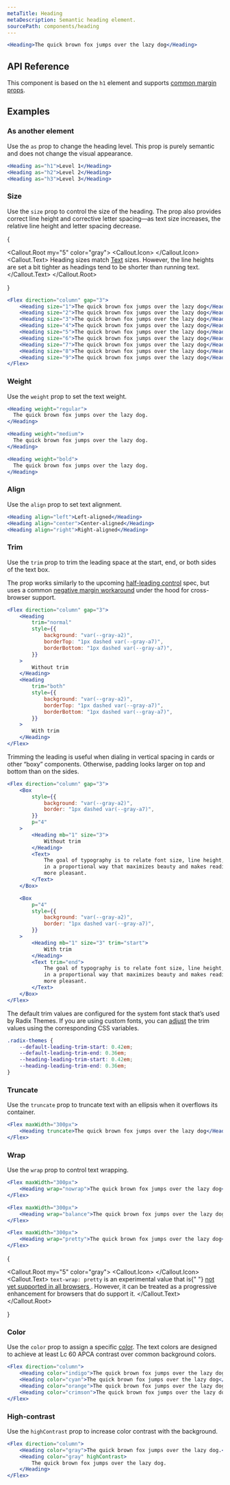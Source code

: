 ```yaml
---
metaTitle: Heading
metaDescription: Semantic heading element.
sourcePath: components/heading
---
```


```jsx live=true
<Heading>The quick brown fox jumps over the lazy dog</Heading>
```

## API Reference

This component is based on the `h1` element and supports [common margin props](/research/docs/overview/layout#margin-props).

<ThemesPropsTable defs="headingPropDefs" />

## Examples

### As another element

Use the `as` prop to change the heading level. This prop is purely semantic and does not change the visual appearance.

```jsx live=true
<Heading as="h1">Level 1</Heading>
<Heading as="h2">Level 2</Heading>
<Heading as="h3">Level 3</Heading>
```

### Size

Use the `size` prop to control the size of the heading. The prop also provides correct line height and corrective letter spacing—as text size increases, the relative line height and letter spacing decrease.

{

<Callout.Root my="5" color="gray">
	<Callout.Icon>
		<InfoCircledIcon />
	</Callout.Icon>
	<Callout.Text>
		Heading sizes match <a href="/themes/components/text">Text</a> sizes.
		However, the line heights are set a bit tighter as headings tend to be
		shorter than running text.
	</Callout.Text>
</Callout.Root>

}

```jsx live=true scroll=true
<Flex direction="column" gap="3">
	<Heading size="1">The quick brown fox jumps over the lazy dog</Heading>
	<Heading size="2">The quick brown fox jumps over the lazy dog</Heading>
	<Heading size="3">The quick brown fox jumps over the lazy dog</Heading>
	<Heading size="4">The quick brown fox jumps over the lazy dog</Heading>
	<Heading size="5">The quick brown fox jumps over the lazy dog</Heading>
	<Heading size="6">The quick brown fox jumps over the lazy dog</Heading>
	<Heading size="7">The quick brown fox jumps over the lazy dog</Heading>
	<Heading size="8">The quick brown fox jumps over the lazy dog</Heading>
	<Heading size="9">The quick brown fox jumps over the lazy dog</Heading>
</Flex>
```

### Weight

Use the `weight` prop to set the text weight.

```jsx live=true scroll=true
<Heading weight="regular">
  The quick brown fox jumps over the lazy dog.
</Heading>

<Heading weight="medium">
  The quick brown fox jumps over the lazy dog.
</Heading>

<Heading weight="bold">
  The quick brown fox jumps over the lazy dog.
</Heading>
```

### Align

Use the `align` prop to set text alignment.

```jsx live=true
<Heading align="left">Left-aligned</Heading>
<Heading align="center">Center-aligned</Heading>
<Heading align="right">Right-aligned</Heading>
```

### Trim

Use the `trim` prop to trim the leading space at the start, end, or both sides of the text box.

The prop works similarly to the upcoming [half-leading control](https://www.w3.org/TR/css-inline-3/#leading-trim) spec, but uses a common [negative margin workaround](https://seek-oss.github.io/capsize/) under the hood for cross-browser support.

```jsx live=true
<Flex direction="column" gap="3">
	<Heading
		trim="normal"
		style={{
			background: "var(--gray-a2)",
			borderTop: "1px dashed var(--gray-a7)",
			borderBottom: "1px dashed var(--gray-a7)",
		}}
	>
		Without trim
	</Heading>
	<Heading
		trim="both"
		style={{
			background: "var(--gray-a2)",
			borderTop: "1px dashed var(--gray-a7)",
			borderBottom: "1px dashed var(--gray-a7)",
		}}
	>
		With trim
	</Heading>
</Flex>
```

Trimming the leading is useful when dialing in vertical spacing in cards or other “boxy” components. Otherwise, padding looks larger on top and bottom than on the sides.

```jsx live=true
<Flex direction="column" gap="3">
	<Box
		style={{
			background: "var(--gray-a2)",
			border: "1px dashed var(--gray-a7)",
		}}
		p="4"
	>
		<Heading mb="1" size="3">
			Without trim
		</Heading>
		<Text>
			The goal of typography is to relate font size, line height, and line width
			in a proportional way that maximizes beauty and makes reading easier and
			more pleasant.
		</Text>
	</Box>

	<Box
		p="4"
		style={{
			background: "var(--gray-a2)",
			border: "1px dashed var(--gray-a7)",
		}}
	>
		<Heading mb="1" size="3" trim="start">
			With trim
		</Heading>
		<Text trim="end">
			The goal of typography is to relate font size, line height, and line width
			in a proportional way that maximizes beauty and makes reading easier and
			more pleasant.
		</Text>
	</Box>
</Flex>
```

The default trim values are configured for the system font stack that’s used by Radix Themes. If you are using custom fonts, you can [adjust](/research/docs/theme/typography#customization) the trim values using the corresponding CSS variables.

```css
.radix-themes {
	--default-leading-trim-start: 0.42em;
	--default-leading-trim-end: 0.36em;
	--heading-leading-trim-start: 0.42em;
	--heading-leading-trim-end: 0.36em;
}
```

### Truncate

Use the `truncate` prop to truncate text with an ellipsis when it overflows its container.

```jsx live=true line=2
<Flex maxWidth="300px">
	<Heading truncate>The quick brown fox jumps over the lazy dog</Heading>
</Flex>
```

### Wrap

Use the `wrap` prop to control text wrapping.

```jsx live=true line=2
<Flex maxWidth="300px">
	<Heading wrap="nowrap">The quick brown fox jumps over the lazy dog</Heading>
</Flex>
```

```jsx live=true line=2
<Flex maxWidth="300px">
	<Heading wrap="balance">The quick brown fox jumps over the lazy dog</Heading>
</Flex>
```

```jsx live=true line=2
<Flex maxWidth="300px">
	<Heading wrap="pretty">The quick brown fox jumps over the lazy dog</Heading>
</Flex>
```

{

<Callout.Root my="5" color="gray">
	<Callout.Icon>
		<InfoCircledIcon />
	</Callout.Icon>
	<Callout.Text>
		<Code>text-wrap: pretty</Code> is an experimental value that is{" "}
		<a href="https://developer.mozilla.org/en-US/docs/Web/CSS/text-wrap#browser_compatibility">
			not yet supported in all browsers
		</a>
		. However, it can be treated as a progressive enhancement for browsers that
		do support it.
	</Callout.Text>
</Callout.Root>

}

### Color

Use the `color` prop to assign a specific [color](/research/docs/theme/color). The text colors are designed to achieve at least Lc 60 APCA contrast over common background colors.

```jsx live=true scroll=true
<Flex direction="column">
	<Heading color="indigo">The quick brown fox jumps over the lazy dog</Heading>
	<Heading color="cyan">The quick brown fox jumps over the lazy dog</Heading>
	<Heading color="orange">The quick brown fox jumps over the lazy dog</Heading>
	<Heading color="crimson">The quick brown fox jumps over the lazy dog</Heading>
</Flex>
```

### High-contrast

Use the `highContrast` prop to increase color contrast with the background.

```jsx live="true"
<Flex direction="column">
	<Heading color="gray">The quick brown fox jumps over the lazy dog.</Heading>
	<Heading color="gray" highContrast>
		The quick brown fox jumps over the lazy dog.
	</Heading>
</Flex>
```
